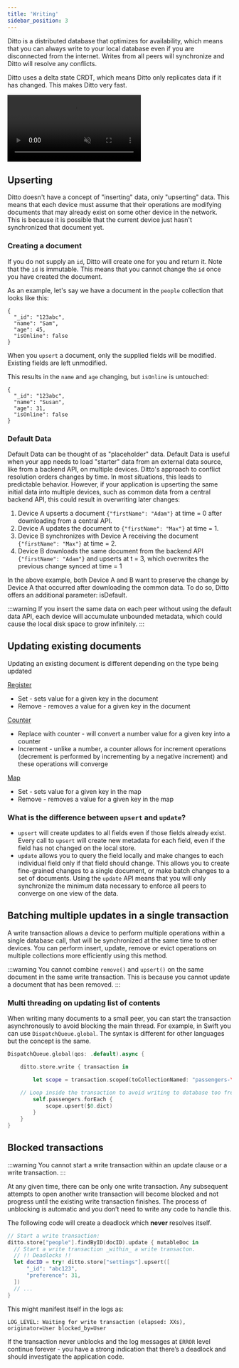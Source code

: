 ```yaml
---
title: 'Writing'
sidebar_position: 3
---
```



Ditto is a distributed database that optimizes for availability, which means
that you can always write to your local database even if you are disconnected
from the internet. Writes from all peers will synchronize and Ditto will resolve
any conflicts.

Ditto uses a delta state CRDT, which means Ditto only replicates data if it has changed. This makes Ditto very fast.

<video autoPlay loop muted>
  <source src="/animations/delta_sync/fine_grained_property_sync.webm" type="video/webm"/>
  Your browser does not support the video tag.
</video>

## Upserting 

Ditto doesn't have a concept of "inserting" data, only "upserting" data. This
means that each device must assume that their operations are modifying
documents that may already exist on some other device in the network. This is because it is
possible that the current device just hasn't synchronized that document yet.

### Creating a document

If you do not supply an `id`, Ditto will create one for you and return it. Note that the `id` is
immutable.  This means that you cannot change the `id` once you have created the document.
 
<SnippetGroup name="upsert" />


As an example, let's say we have a document in the `people` collection that looks like this:

```jsonc
{
  "_id": "123abc",
  "name": "Sam",
  "age": 45,
  "isOnline": false
}
```

When you `upsert` a document, only the supplied fields will be modified. Existing fields are left unmodified. 

<SnippetGroup
  name='upsert-id' 
/>

This results in the `name` and `age` changing, but `isOnline` is untouched:

```jsonc
{
  "_id": "123abc",
  "name": "Susan",
  "age": 31,
  "isOnline": false
}
```
### Default Data

Default Data can be thought of as "placeholder" data.  Default Data is useful when your app needs to load "starter" data from an external data source, like from a backend API, on multiple devices. Ditto's approach to conflict resolution orders changes by time. In most situations, this leads to predictable behavior. However, if your application is upserting the same initial data into multiple devices, such as common data from a central backend API, this could result in overwriting later changes:

1. Device A upserts a document `{"firstName": "Adam"}` at time = 0 after downloading from a central API.
2. Device A updates the document to `{"firstName": "Max"}` at time = 1.
3. Device B synchronizes with Device A receiving the document `{"firstName": "Max"}` at time = 2.
4. Device B downloads the same document from the backend API `{"firstName": "Adam"}` and upserts at t = 3, which overwrites the previous change synced at time = 1

In the above example, both Device A and B want to preserve the change by Device A that occurred after downloading the common data. To do so, Ditto offers an additional parameter: isDefault. 

:::warning
If you insert the same data on each peer without using the default data API, each device will accumulate unbounded metadata, which could cause the local disk space to grow infinitely.
:::

<SnippetGroup
  name='upsert-default-data' 
/>

## Updating existing documents

Updating an existing document is different depending on the type being updated

[Register](../datamodel/register)

* Set - sets value for a given key in the document
* Remove - removes a value for a given key in the document

[Counter](../datamodel/counter)

* Replace with counter - will convert a number value for a given key into a counter
* Increment - unlike a number, a counter allows for increment operations (decrement is performed by incrementing by a negative increment) and these operations will converge

[Map](../datamodel/map)

* Set - sets value for a given key in the map
* Remove - removes a value for a given key in the map

<SnippetGroup
  name='update' 
/>

### What is the difference between `upsert` and `update`?

* `upsert` will create updates to all fields even if those fields already exist. Every call to `upsert` will create new metadata for each field, even if the field has not changed on the local store.
* `update` allows you to query the field locally and make changes to each individual field only if that field should change. This allows you to create fine-grained changes to a single document, or make batch changes to a set of documents. Using the `update` API means that you will only synchronize the minimum data necessary to enforce all peers to converge on one view of the data.


## Batching multiple updates in a single transaction

A write transaction allows a device to perform multiple operations within a
single database call, that will be synchronized at the same time to other
devices. You can perform insert, update, remove or evict operations on multiple
collections more efficiently using this method.

:::warning
You cannot combine `remove()` and `upsert()` on the same document in the same write transaction. This is because you cannot update a document that has been removed.
:::

<SnippetGroup name="write-transaction" />

### Multi threading on updating list of contents

When writing many documents to a small peer, you can start the transaction
asynchronously to avoid blocking the main thread. For example, in Swift you can
use `DispatchQueue.global`. The syntax is different for other languages but the
concept is the same.

```swift
DispatchQueue.global(qos: .default).async {

	ditto.store.write { transaction in

		let scope = transaction.scoped(toCollectionNamed: "passengers-\(thisFlight)")

    // Loop inside the transaction to avoid writing to database too frequently
		self.passengers.forEach {
			scope.upsert($0.dict)
		}
	}
}
```


## Blocked transactions

:::warning
You cannot start a write transaction within an update clause or a write transaction. 
:::

At any given time, there can be only one write transaction. Any subsequent
attempts to open another write transaction will become blocked and not progress
until the existing write transaction finishes. The process of unblocking is
automatic and you don’t need to write any code to handle this.

The following code will create a deadlock which **never** resolves itself.


```swift
// Start a write transaction:
ditto.store["people"].findByID(docID).update { mutableDoc in
  // Start a write transaction _within_ a write transacton.
  // !! Deadlocks !!
  let docID = try! ditto.store["settings"].upsert([
      "_id": "abc123",
      "preference": 31,
  ]) 
  // ...
}
```

This might manifest itself in the logs as: 

`LOG_LEVEL: Waiting for write transaction (elapsed: XXs), originator=User blocked_by=User`

If the transaction never unblocks and the log messages at `ERROR` level continue
forever - you have a strong indication that there’s a deadlock and should
investigate the application code.
